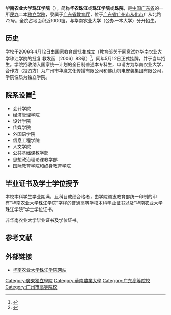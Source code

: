 {{Infobox University
| name        = 华南农业大学珠江学院
| EnglishName = Zhujiang College Of South China Agricultural University
|SealImage    =
|SealInfo     =
| motto       = 修德 博學 求實 創新
| established = 2006年4月12日
| type        = [[独立学院|独立学院]]
| district    = [[广州市|广州市]][[从化市|从化市]]
| grades      = 四年制本科
| chairman_label = 董事长 | chairman = 宫俊全
| President = 梁深洪[[教授|教授]]
| vice-president= 周务农<br>林伟初<br>陈义明<br>葛宏翔
| secretary = 陈林(党委书记)<br>梁深洪(党委副书记)
| vice-secretary = 梁深洪[[教授|教授]]
| students    = 12000人（2018年）
| magazine    = 《珠江学院》月刊、《珠江文苑》、《职行》等
| nickname    = SCAU(ZJ)、华珠、华农珠江、珠江学院、珠院
| address     = {{PRC}}<br>[[廣東省|廣東省]][[廣州市|廣州市]][[从化市|从化市]][[街口|广从北路72号]]
| telephone   = 4000012623  
| fax         = 020-87979913 
| website     = http://www.scauzhujiang.cn
}}

'''华南农业大学珠江学院'''（{{lang-en|Zhujiang College Of South China Agricultural University}}），简称'''华农珠江'''或'''珠江学院'''或'''珠院'''，是[[中国|中国]][[广东省|广东省]]的一所[[民办大学|民办]]二本[[独立学院|独立学院]]，隶属于[[广东省教育厅|广东省教育厅]]，位于[[广东省|广东省]][[广州市|广州市]][[从化市|从化市]]广从北路72号。全院占地面积近1000亩。与华南农业大学（公办一本大学）分开招生。

==历史==
学校于2006年4月12日由国家教育部批准成立（教育部关于同意试办华南农业大学珠江学院的批复 教发函〔2006〕83号）<ref>{{Cite web|title=教育部关于同意试办华南农业大学珠江学院的批复|url=http://www.moe.gov.cn/s78/A03/s7050/201412/t20141208_180545.html|accessdate=2020-01-28|author=中华人民共和国教育部|date=2006-02-12|format=|publisher=|language=|archive-date=2020-01-28|archive-url=https://web.archive.org/web/20200128021531/http://www.moe.gov.cn/s78/A03/s7050/201412/t20141208_180545.html|dead-url=no}}</ref>，同年5月12日正式挂牌，并于当年招生。学院招收纳入国家统一计划的全日制普通本专科生，申请方为华南农业大学，合作方（投资方）为广州市华鹰文化传播有限公司和佛山机电安装集团有限公司，学院性质为独立学院。

==院系设置<ref>{{Cite web|title=学校简介—华南农业大学珠江学院|url=http://www.scauzhujiang.cn/xygk/xyjj.html|accessdate=2020-01-28|work=www.scauzhujiang.cn|archive-date=2020-01-28|archive-url=https://web.archive.org/web/20200128021530/http://www.scauzhujiang.cn/xygk/xyjj.html|dead-url=no}}</ref>==

* 会计学院
* 经济管理学院
* 设计学院
* 传媒学院
* 外国语学院
* 信息工程学院
* 人文学院
* 公共基础课教学部
* 思想政治理论课教学部
* 国际教育学院和终身教育学院

==毕业证书及学士学位授予==
本校本科学生学业期满，且科目成绩合格者，由学院颁发教育部统一印制的印有“华南农业大学珠江学院”字样的普通高等学校本科毕业证书以及“华南农业大学珠江学院”学士学位证书。

非华南农业大学毕业证书及学位证书。{{Portal|大學|Education - Grad Hat.svg}}

==参考文献==
{{commonscat|Zhujiang College Of South China Agricultural University}}
<references />

==外部链接==
*[http://www.scauzhujiang.cn/ 华南农业大学珠江学院网站]{{Wayback|url=http://www.scauzhujiang.cn/ |date=20120519160014 }}

{{华南农业大学}}
{{独立学院}}
{{广东高等院校}}
{{广州高等院校}}


[[Category:廣東獨立學院|Category:廣東獨立學院]]
[[Category:華南農業大學|Category:華南農業大學]]
[[Category:广东高等院校|Category:广东高等院校]]
[[Category:广州市高等院校|Category:广州市高等院校]]